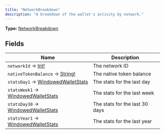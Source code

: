 ```yaml
---
title: "NetworkBreakdown"
description: "A breakdown of the wallet's activity by network."
---
```


**Type:** [NetworkBreakdown](/api-reference/types/networkbreakdown)

## Fields

| Name | Description |
|------|-------------|
| `networkId` → [Int!](/api-reference/types/int) | The network ID |
| `nativeTokenBalance` → [String!](/api-reference/types/string) | The native token balance |
| `statsDay1` → [WindowedWalletStats](/api-reference/types/windowedwalletstats) | The stats for the last day |
| `statsWeek1` → [WindowedWalletStats](/api-reference/types/windowedwalletstats) | The stats for the last week |
| `statsDay30` → [WindowedWalletStats](/api-reference/types/windowedwalletstats) | The stats for the last 30 days |
| `statsYear1` → [WindowedWalletStats](/api-reference/types/windowedwalletstats) | The stats for the last year |

